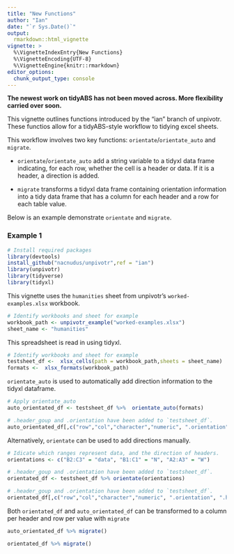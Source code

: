 ```yaml
---
title: "New Functions"
author: "Ian"
date: "`r Sys.Date()`"
output:
  rmarkdown::html_vignette
vignette: >
  %\VignetteIndexEntry{New Functions}
  %\VignetteEncoding{UTF-8}
  %\VignetteEngine{knitr::rmarkdown}
editor_options: 
  chunk_output_type: console
---
```



**The newest work on tidyABS has not been moved across. More flexibility carried over soon.**

This vignette outlines functions introduced by the "ian" branch of unpivotr. These functios allow for a tidyABS-style workflow to tidying excel sheets. 


This workflow involves two key functions: `orientate`/`orientate_auto` and `migrate`.  

* `orientate`/`orientate_auto` add a string variable to a tidyxl data frame indicating, for each row, whether the cell is a header or data. If it is a header, a direction is added. 

* `migrate` transforms a tidyxl data frame containing orientation information into a tidy data frame that has a column for each header and a row for each table value. 

Below is an example demonstrate `orientate` and `migrate`.

### Example 1 

```r
# Install required packages 
library(devtools)
install_github("nacnudus/unpivotr",ref = "ian")
library(unpivotr)
library(tidyverse)
library(tidyxl)
```

This vignette uses the `humanities` sheet from unpivotr's `worked-examples.xlsx` workbook.
```r
# Identify workbooks and sheet for example 
workbook_path <- unpivotr_example("worked-examples.xlsx")
sheet_name <- "humanities"
```

This spreadsheet is read in using tidyxl.
```r
# Identify workbooks and sheet for example 
testsheet_df <-  xlsx_cells(path = workbook_path,sheets = sheet_name)
formats <-  xlsx_formats(workbook_path)
```

`orientate_auto` is used to automatically add direction information to the tidyxl dataframe. 
```r
# Apply orientate_auto
auto_orientated_df <- testsheet_df %>%  orientate_auto(formats)

# .header_goup and .orientation have been added to `testsheet_df`.
auto_orientated_df[,c("row","col","character","numeric", ".orientation", ".header_group")] 
```

Alternatively, `orientate` can be used to add directions manually. 
```r
# Idicate which ranges represent data, and the direction of headers. 
orientations <- c("B2:C3" = "data", "B1:C1" = "N", "A2:A3" = "W")

# .header_goup and .orientation have been added to `testsheet_df`.
orientated_df <- testsheet_df %>% orientate(orientations)

# .header_goup and .orientation have been added to `testsheet_df`.
orientated_df[,c("row","col","character","numeric", ".orientation", ".header_group")] 
```

Both `orientated_df` and `auto_orientated_df` can be transformed to a column per header and row per value with `migrate`

```r
auto_orientated_df %>% migrate() 
```


```r
orientated_df %>% migrate()
```


